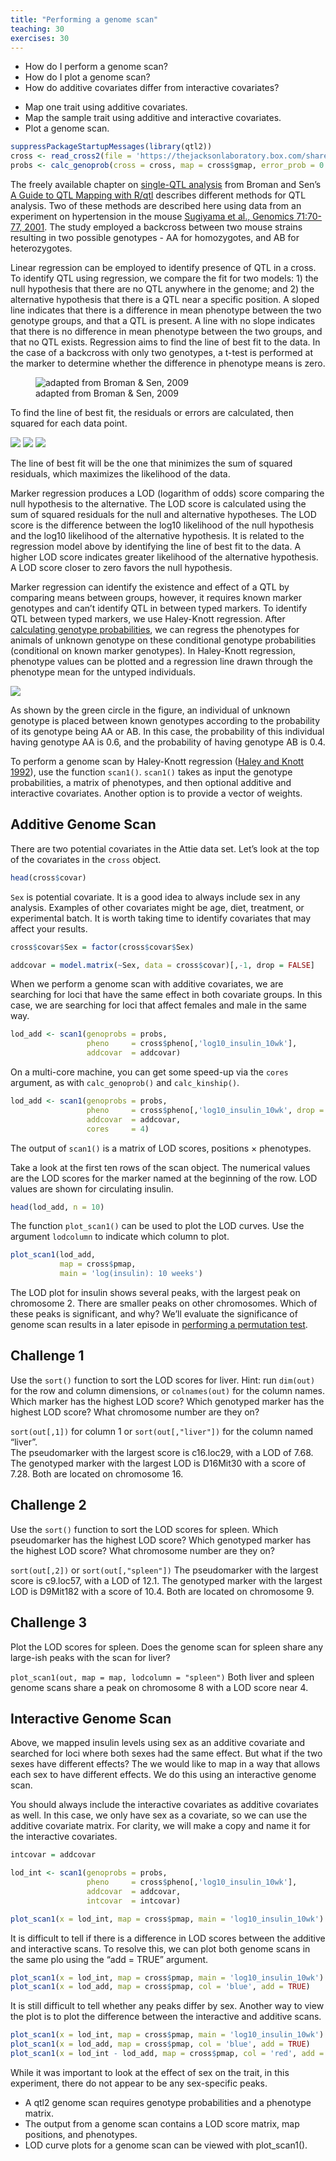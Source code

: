 ```yaml
---
title: "Performing a genome scan"
teaching: 30
exercises: 30
---
```


:::::::::::::::::::::::::::::::::::::: questions 

- How do I perform a genome scan?
- How do I plot a genome scan?
- How do additive covariates differ from interactive covariates?

::::::::::::::::::::::::::::::::::::::::::::::::

::::::::::::::::::::::::::::::::::::: objectives

- Map one trait using additive covariates.
- Map the sample trait using additive and interactive covariates.
- Plot a genome scan.

::::::::::::::::::::::::::::::::::::::::::::::::


```r
suppressPackageStartupMessages(library(qtl2))
cross <- read_cross2(file = 'https://thejacksonlaboratory.box.com/shared/static/svw7ivp5hhmd7vb8fy26tc53h7r85wez.zip')
probs <- calc_genoprob(cross = cross, map = cross$gmap, error_prob = 0.002)
```

The freely available chapter on 
[single-QTL analysis](http://www.rqtl.org/book/rqtlbook_ch04.pdf) 
from Broman and Sen's 
[A Guide to QTL Mapping with R/qtl](http://www.rqtl.org/book/) describes 
different methods for QTL analysis. Two of these methods are described here 
using data from an experiment on hypertension in the mouse 
[Sugiyama et al., Genomics 71:70-77, 2001](https://s3.amazonaws.com/academia.edu.documents/45963759/geno.2000.640120160526-29022-36mpgg.pdf?AWSAccessKeyId=AKIAIWOWYYGZ2Y53UL3A&Expires=1513786158&Signature=rtodlYwe0LDmYZFOm1ejvZjZhQ0%3D&response-content-disposition=inline%3B%20filename%3DConcordance_of_murine_quantitative_trait.pdf). 
The study employed a backcross between two mouse strains resulting in two 
possible genotypes - AA for homozygotes, and AB for heterozygotes. 

Linear regression can be employed to identify presence of QTL in a cross. To 
identify QTL using regression, we compare the fit for two models: 1) the null 
hypothesis that there are no QTL anywhere in the genome; and 2) the alternative 
hypothesis that there is a QTL near a specific position. A sloped line indicates 
that there is a difference in mean phenotype between the two genotype groups, 
and that a QTL is present. A line with no slope indicates that there is no 
difference in mean phenotype between the two groups, and that no QTL exists. 
Regression aims to find the line of best fit to the data. In the case of a 
backcross with only two genotypes, a t-test is performed at the marker to 
determine whether the difference in phenotype means is zero.

![adapted from Broman & Sen, 2009](fig/nullvalt.png)

To find the line of best fit, the residuals or errors are calculated, then 
squared for each data point.

<!-- DMG: We need to change these to use an F2. -->

![](fig/residual.png)
![](fig/squared-residual.png)
![](fig/null.png)

The line of best fit will be the one that minimizes the sum of squared 
residuals, which maximizes the likelihood of the data. 

Marker regression produces a LOD (logarithm of odds) score comparing the null 
hypothesis to the alternative. The LOD score is calculated using the sum of 
squared residuals for the null and alternative hypotheses. The LOD score is the 
difference between the log10 likelihood of the null hypothesis and the log10 
likelihood of the alternative hypothesis. It is related to the regression model 
above by identifying the line of best fit to the data. A higher LOD score 
indicates greater likelihood of the alternative hypothesis. A LOD score closer 
to zero favors the null hypothesis. 

Marker regression can identify the existence and effect of a QTL by comparing 
means between groups, however, it requires known marker genotypes and can't 
identify QTL in between typed markers. To identify QTL between typed markers, we 
use Haley-Knott regression. After 
[calculating genotype probabilities](https://smcclatchy.github.io/mapping/03-calc-genoprob/), 
we can regress the phenotypes for animals of unknown genotype on these 
conditional genotype probabilities (conditional on known marker genotypes). In 
Haley-Knott regression, phenotype values can be plotted and a regression line 
drawn through the phenotype mean for the untyped individuals.

![](fig/hk-regress.png)

As shown by the green circle in the figure, an individual of unknown genotype is 
placed between known genotypes according to the probability of its genotype 
being AA or AB. In this case, the probability of this individual having genotype
AA is 0.6, and the probability of having genotype AB is 0.4.

To perform a genome scan by Haley-Knott regression
([Haley and Knott 1992](https://www.ncbi.nlm.nih.gov/pubmed/16718932)),
use the function `scan1()`.  `scan1()` takes as input the genotype 
probabilities, a matrix of phenotypes, and then optional additive and 
interactive covariates. Another option 
is to provide a vector of weights.

## Additive Genome Scan

There are two potential covariates in the Attie data set. Let's look at the
top of the covariates in the `cross` object.

```r
head(cross$covar)
```

`Sex` is potential covariate. It is a good idea to always include
sex in any analysis. Examples of other covariates might be age, diet, treatment,
or experimental batch. It is worth taking time to identify covariates that may
affect your results.


```r
cross$covar$Sex = factor(cross$covar$Sex)

addcovar = model.matrix(~Sex, data = cross$covar)[,-1, drop = FALSE]
```

When we perform a genome scan with additive covariates, we are searching for loci
that have the same effect in both covariate groups. In this case, we are 
searching for loci that affect females and male in the same way.

<!-- DMG: We need a plot of what an additive effect would look like at one marker. -->


```r
lod_add <- scan1(genoprobs = probs, 
                 pheno     = cross$pheno[,'log10_insulin_10wk'], 
                 addcovar  = addcovar)
```

On a multi-core machine, you can get some speed-up via the `cores` argument, as 
with `calc_genoprob()` and `calc_kinship()`.

```r
lod_add <- scan1(genoprobs = probs, 
                 pheno     = cross$pheno[,'log10_insulin_10wk', drop = FALSE], 
                 addcovar  = addcovar,
                 cores     = 4)
```

The output of `scan1()` is a matrix of LOD scores, positions &times; phenotypes. 

Take a look at the first ten rows of the scan object. The numerical values are 
the LOD scores for the marker named at the beginning of the row. 
LOD values are shown for circulating insulin.

```r
head(lod_add, n = 10)
```

The function `plot_scan1()` can be used to plot the LOD curves. Use the argument 
`lodcolumn` to indicate which column to plot.

```r
plot_scan1(lod_add, 
           map = cross$pmap,
           main = 'log(insulin): 10 weeks')
```


The LOD plot for insulin shows several peaks, with the largest peak on 
chromosome 2. There are smaller peaks on other chromosomes. Which of these peaks is 
significant, and why? We'll evaluate the significance of genome scan results in 
a later episode in 
[performing a permutation test](https://smcclatchy.github.io/mapping/10-perform-perm-test/).


<!-- DMG: Suggestion: let's have the exercises have them plot the LOD score for
one chromosome, the find the marker with the maximum LOD score and try to 
find it in the physical map. -->

::::::::::::::::::::::::::::::::::::: challenge 

## Challenge 1

Use the `sort()` function to sort the LOD scores for liver. Hint: run `dim(out)` 
for the row and column dimensions, or `colnames(out)` for the column names.   
Which marker has the highest LOD score? Which genotyped marker has the 
highest LOD score? What chromosome number are they on? 

:::::::::::::::::::::::: solution 

`sort(out[,1])` for column 1 or `sort(out[,"liver"])` for the column named 
"liver".  
The pseudomarker with the largest score is c16.loc29, with a LOD of 7.68. The 
genotyped marker with the largest LOD is D16Mit30 with a score of 7.28. Both are 
located on chromosome 16.

:::::::::::::::::::::::::::::::::
::::::::::::::::::::::::::::::::::::::::::::::::

::::::::::::::::::::::::::::::::::::: challenge 

## Challenge 2

Use the `sort()` function to sort the LOD scores for spleen. Which pseudomarker 
has the highest LOD score? Which genotyped marker has the highest LOD score? 
What chromosome number are they on? 

:::::::::::::::::::::::: solution 

`sort(out[,2])` or `sort(out[,"spleen"])`
The pseudomarker with the largest score is c9.loc57, with a LOD of 12.1. The 
genotyped marker with the largest LOD is D9Mit182 with a score of 10.4. Both are 
located on chromosome 9.

:::::::::::::::::::::::::::::::::

## Challenge 3

Plot the LOD scores for spleen. Does the genome scan for spleen share any 
large-ish peaks with the scan for liver?

:::::::::::::::::::::::: solution 

`plot_scan1(out, map = map, lodcolumn = "spleen")`
Both liver and spleen genome scans share a peak on chromosome 8 with a LOD score 
near 4.

:::::::::::::::::::::::::::::::::
::::::::::::::::::::::::::::::::::::::::::::::::

## Interactive Genome Scan

Above, we mapped insulin levels using sex as an additive covariate and searched
for loci where both sexes had the same effect. But what if the two sexes have
different effects? The we would like to map in a way that allows each sex to
have different effects. We do this using an interactive genome scan.

You should always include the interactive covariates as additive covariates as
well. In this case, we only have sex as a covariate, so we can use the additive
covariate matrix. For clarity, we will make a copy and name it for the 
interactive covariates.

```r
intcovar = addcovar
```


```r
lod_int <- scan1(genoprobs = probs, 
                 pheno     = cross$pheno[,'log10_insulin_10wk'], 
                 addcovar  = addcovar,
                 intcovar  = intcovar)
```


```r
plot_scan1(x = lod_int, map = cross$pmap, main = 'log10_insulin_10wk')
```

It is difficult to tell if there is a difference in LOD scores between the 
additive and interactive scans. To resolve this, we can plot both genome scans
in the same plo using the "add = TRUE" argument.

```r
plot_scan1(x = lod_int, map = cross$pmap, main = 'log10_insulin_10wk')
plot_scan1(x = lod_add, map = cross$pmap, col = 'blue', add = TRUE)
```

It is still difficult to tell whether any peaks differ by sex. Another way 
to view the plot is to plot the difference between the interactive and additive
scans.

```r
plot_scan1(x = lod_int, map = cross$pmap, main = 'log10_insulin_10wk')
plot_scan1(x = lod_add, map = cross$pmap, col = 'blue', add = TRUE)
plot_scan1(x = lod_int - lod_add, map = cross$pmap, col = 'red', add = TRUE)
```

While it was important to look at the effect of sex on the trait, in this 
experiment, there do not appear to be any sex-specific peaks.

<!-- DMG: Add challenge asking students why we didn't map and plot females and
males separately. Maybe they can even try it. -->

::::::::::::::::::::::::::::::::::::: keypoints 

- A qtl2 genome scan requires genotype probabilities and a phenotype matrix.
- The output from a genome scan contains a LOD score matrix, map positions, and phenotypes.
- LOD curve plots for a genome scan can be viewed with plot_scan1().

::::::::::::::::::::::::::::::::::::::::::::::::


